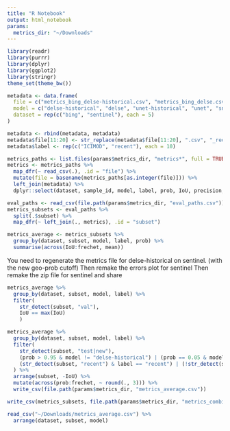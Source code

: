 ```yaml
---
title: "R Notebook"
output: html_notebook
params:
  metrics_dir: "~/Downloads"
---
```


```r
library(readr)
library(purrr)
library(dplyr)
library(ggplot2)
library(stringr)
theme_set(theme_bw())
```

```r
metadata <- data.frame(
  file = c("metrics_bing_delse-historical.csv", "metrics_bing_delse.csv", "metrics_bing_unet-historical.csv", "metrics_bing_unet.csv", "metrics_bing_snake.csv", "metrics_sentinel_delse-historical.csv", "metrics_sentinel_delse.csv", "metrics_sentinel_unet-historical.csv", "metrics_sentinel_unet.csv", "metrics_sentinel_snake.csv"),
  model = c("delse-historical", "delse", "unet-historical", "unet", "snake", "delse-historical", "delse", "unet-historical", "unet", "snake"),
  dataset = rep(c("bing", "sentinel"), each = 5)
)

metadata <- rbind(metadata, metadata)
metadata$file[11:20] <- str_replace(metadata$file[11:20], ".csv", "_recent.csv")
metadata$label <- rep(c("ICIMOD", "recent"), each = 10)
```

```r
metrics_paths <- list.files(params$metrics_dir, "metrics*", full = TRUE)
metrics <- metrics_paths %>%
  map_dfr(~ read_csv(.), .id = "file") %>%
  mutate(file = basename(metrics_paths[as.integer(file)])) %>%
  left_join(metadata) %>%
  dplyr::select(dataset, sample_id, model, label, prob, IoU, precision, recall, frechet)
```
```r
eval_paths <- read_csv(file.path(params$metrics_dir, "eval_paths.csv"))
metrics_subsets <- eval_paths %>%
  split(.$subset) %>%
  map_dfr(~ left_join(., metrics), .id = "subset")

metrics_average <- metrics_subsets %>%
  group_by(dataset, subset, model, label, prob) %>%
  summarise(across(IoU:frechet, mean))
```

You need to regenerate the metrics file for delse-historical on sentinel. (with the new geo-prob cutoff)
Then remake the errors plot for sentinel
Then remake the zip file for sentinel
and share

```r
metrics_average %>%
  group_by(dataset, subset, model, label) %>%
  filter(
    str_detect(subset, "val"),
    IoU == max(IoU)
    )

metrics_average %>%
  group_by(dataset, subset, model, label) %>%
  filter(
    str_detect(subset, "test|new"),
    (prob > 0.95 & model != "delse-historical") | (prob == 0.05 & model == "delse-historical") | (model == "snake" & prob == 0.6 & dataset == "sentinel"),
    (str_detect(subset, "recent") & label == "recent") | (!str_detect(subset, "recent") & label == "ICIMOD")
  ) %>%
  arrange(subset, -IoU) %>%
  mutate(across(prob:frechet, ~ round(., 3))) %>%
  write_csv(file.path(params$metrics_dir, "metrics_average.csv"))
```

```r
write_csv(metrics_subsets, file.path(params$metrics_dir, "metrics_combined.csv"))
```

```r
read_csv("~/Downloads/metrics_average.csv") %>%
  arrange(dataset, subset, model)
```

